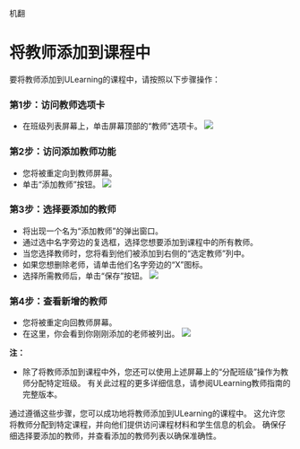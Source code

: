 机翻
# 将教师添加到课程中 
 
 要将教师添加到ULearning的课程中，请按照以下步骤操作： 
 
 ### 第1步：访问教师选项卡 
 - 在班级列表屏幕上，单击屏幕顶部的“教师”选项卡。 
 ![]( /img/utest/teacher/appendix13.png) 
 
 ### 第2步：访问添加教师功能 
 - 您将被重定向到教师屏幕。 
 - 单击“添加教师”按钮。 
 ![]( /img/utest/teacher/appendix14.png) 
 
 ### 第3步：选择要添加的教师 
 - 将出现一个名为“添加教师”的弹出窗口。 
 - 通过选中名字旁边的复选框，选择您想要添加到课程中的所有教师。 
 - 当您选择教师时，您将看到他们被添加到右侧的“选定教师”列中。 
 - 如果您想删除老师，请单击他们名字旁边的“X”图标。 
 - 选择所需教师后，单击“保存”按钮。 
 ![]( /img/utest/teacher/appendix15.png) 
 
 ### 第4步：查看新增的教师 
 - 您将被重定向回教师屏幕。 
 - 在这里，你会看到你刚刚添加的老师被列出。 
 ![]( /img/utest/teacher/appendix16.png) 
 
 **注：** 
 - 除了将教师添加到课程中外，您还可以使用上述屏幕上的“分配班级”操作为教师分配特定班级。 有关此过程的更多详细信息，请参阅ULearning教师指南的完整版本。 
 
 通过遵循这些步骤，您可以成功地将教师添加到ULearning的课程中。 这允许您将教师分配到特定课程，并向他们提供访问课程材料和学生信息的机会。 确保仔细选择要添加的教师，并查看添加的教师列表以确保准确性。
